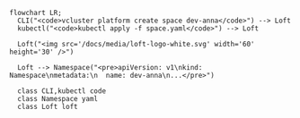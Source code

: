 ```mermaid
flowchart LR;
  CLI("<code>vcluster platform create space dev-anna</code>") --> Loft
  kubectl("<code>kubectl apply -f space.yaml</code>") --> Loft

  Loft("<img src='/docs/media/loft-logo-white.svg' width='60' height='30' />")

  Loft --> Namespace("<pre>apiVersion: v1\nkind: Namespace\nmetadata:\n  name: dev-anna\n...</pre>")

  class CLI,kubectl code
  class Namespace yaml
  class Loft loft
```
